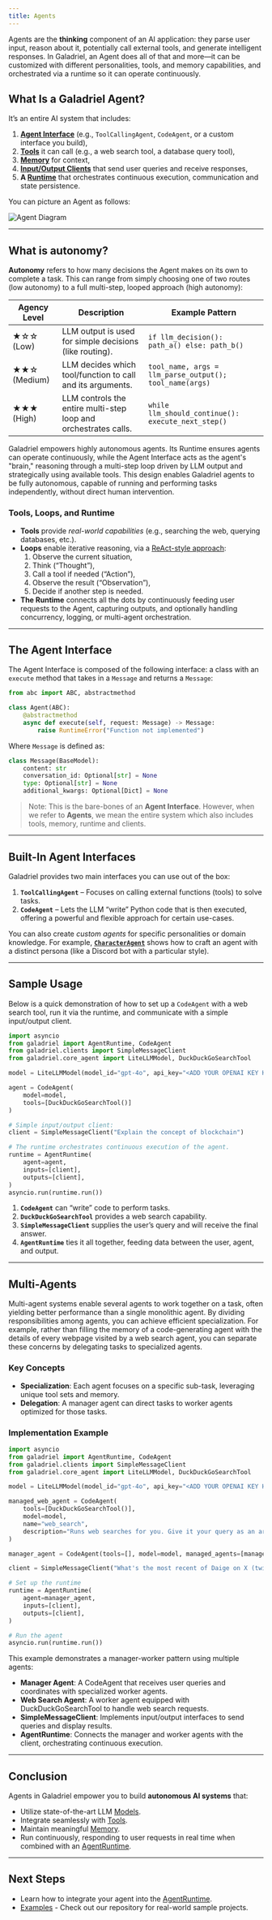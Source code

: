 ```yaml
---
title: Agents
---
```


Agents are the **thinking** component of an AI application: they parse user input, reason about it, potentially call external tools, and generate intelligent responses. In Galadriel, an Agent does all of that and more—it can be customized with different personalities, tools, and memory capabilities, and orchestrated via a runtime so it can operate continuously.

## What Is a Galadriel Agent?

It’s an entire AI system that includes:

1. [**Agent Interface**](/galadriel-network/tutorials/agents#the-agent-interface) (e.g., `ToolCallingAgent`, `CodeAgent`, or a custom interface you build),
2. [**Tools**](/galadriel-network/tutorials/tools) it can call (e.g., a web search tool, a database query tool),
3. [**Memory**](/galadriel-network/tutorials/memory) for context,
4. [**Input/Output Clients**](/galadriel-network/tutorials/clients) that send user queries and receive responses,
5. **A [Runtime](/galadriel-network/concepts/runtime)** that orchestrates continuous execution, communication and state persistence.

You can picture an Agent as follows:

<img src="/images/agent_2.jpg" alt="Agent Diagram" />

---

## What is autonomy?

**Autonomy** refers to how many decisions the Agent makes on its own to complete a task. This can range from simply choosing one of two routes (low autonomy) to a full multi-step, looped approach (high autonomy):

| Agency Level | Description | Example Pattern |
| --- | --- | --- |
| ★☆☆ (Low) | LLM output is used for simple decisions (like routing). | `if llm_decision(): path_a() else: path_b()` |
| ★★☆ (Medium) | LLM decides which tool/function to call and its arguments. | `tool_name, args = llm_parse_output(); tool_name(args)` |
| ★★★ (High) | LLM controls the entire multi-step loop and orchestrates calls. | `while llm_should_continue(): execute_next_step()` |

Galadriel empowers highly autonomous agents.  Its Runtime ensures agents can operate continuously, while the Agent Interface acts as the agent's "brain," reasoning through a multi-step loop driven by LLM output and strategically using available tools.  This design enables Galadriel agents to be fully autonomous, capable of running and performing tasks independently, without direct human intervention.

### Tools, Loops, and Runtime

- **Tools** provide *real-world capabilities* (e.g., searching the web, querying databases, etc.).
- **Loops** enable iterative reasoning, via a [ReAct-style approach](https://huggingface.co/papers/2210.03629):
    1. Observe the current situation,
    2. Think (“Thought”),
    3. Call a tool if needed (“Action”),
    4. Observe the result (“Observation”),
    5. Decide if another step is needed.
- **The Runtime** connects all the dots by continuously feeding user requests to the Agent, capturing outputs, and optionally handling concurrency, logging, or multi-agent orchestration.

---

## The Agent Interface

The Agent Interface is composed of the following interface: a class with an `execute` method that takes in a `Message` and returns a `Message`:

```python
from abc import ABC, abstractmethod

class Agent(ABC):
    @abstractmethod
    async def execute(self, request: Message) -> Message:
        raise RuntimeError("Function not implemented")
```

Where `Message` is defined as:

```python
class Message(BaseModel):
    content: str
    conversation_id: Optional[str] = None
    type: Optional[str] = None
    additional_kwargs: Optional[Dict] = None
```

> Note: This is the bare-bones of an **Agent Interface**. However, when we refer to **Agents**, we mean the entire system which also includes tools, memory, runtime and clients.
>

---

## Built-In Agent Interfaces

Galadriel provides two main interfaces you can use out of the box:

1. **`ToolCallingAgent`** – Focuses on calling external functions (tools) to solve tasks.
2. **`CodeAgent`** – Lets the LLM “write” Python code that is then executed, offering a powerful and flexible approach for certain use-cases.

You can also create *custom agents* for specific personalities or domain knowledge. For example, [**`CharacterAgent`**](https://github.com/galadriel-ai/galadriel/tree/main/examples/discord) shows how to craft an agent with a distinct persona (like a Discord bot with a particular style).

---

## Sample Usage

Below is a quick demonstration of how to set up a `CodeAgent` with a web search tool, run it via the runtime, and communicate with a simple input/output client.

```python
import asyncio
from galadriel import AgentRuntime, CodeAgent
from galadriel.clients import SimpleMessageClient
from galadriel.core_agent import LiteLLMModel, DuckDuckGoSearchTool

model = LiteLLMModel(model_id="gpt-4o", api_key="<ADD YOUR OPENAI KEY HERE>")

agent = CodeAgent(
    model=model,
    tools=[DuckDuckGoSearchTool()]
)

# Simple input/output client:
client = SimpleMessageClient("Explain the concept of blockchain")

# The runtime orchestrates continuous execution of the agent.
runtime = AgentRuntime(
    agent=agent,
    inputs=[client],
    outputs=[client],
)
asyncio.run(runtime.run())
```

1. **`CodeAgent`** can “write” code to perform tasks.
2. **`DuckDuckGoSearchTool`** provides a web search capability.
3. **`SimpleMessageClient`** supplies the user’s query and will receive the final answer.
4. **`AgentRuntime`** ties it all together, feeding data between the user, agent, and output.

---

## Multi-Agents

Multi-agent systems enable several agents to work together on a task, often yielding better performance than a single monolithic agent. By dividing responsibilities among agents, you can achieve efficient specialization. For example, rather than filling the memory of a code-generating agent with the details of every webpage visited by a web search agent, you can separate these concerns by delegating tasks to specialized agents.

### Key Concepts

- **Specialization**: Each agent focuses on a specific sub-task, leveraging unique tool sets and memory.
- **Delegation**: A manager agent can direct tasks to worker agents optimized for those tasks.

### Implementation Example

```python
import asyncio
from galadriel import AgentRuntime, CodeAgent
from galadriel.clients import SimpleMessageClient
from galadriel.core_agent import LiteLLMModel, DuckDuckGoSearchTool

model = LiteLLMModel(model_id="gpt-4o", api_key="<ADD YOUR OPENAI KEY HERE>")

managed_web_agent = CodeAgent(
    tools=[DuckDuckGoSearchTool()],
    model=model,
    name="web_search",
    description="Runs web searches for you. Give it your query as an argument.",
)

manager_agent = CodeAgent(tools=[], model=model, managed_agents=[managed_web_agent])

client = SimpleMessageClient("What's the most recent of Daige on X (twitter)?")

# Set up the runtime
runtime = AgentRuntime(
    agent=manager_agent,
    inputs=[client],
    outputs=[client],
)

# Run the agent
asyncio.run(runtime.run())
```
This example demonstrates a manager-worker pattern using multiple agents:

- **Manager Agent**: A CodeAgent that receives user queries and coordinates with specialized worker agents.
- **Web Search Agent**: A worker agent equipped with DuckDuckGoSearchTool to handle web search requests.
- **SimpleMessageClient**: Implements input/output interfaces to send queries and display results.
- **AgentRuntime**: Connects the manager and worker agents with the client, orchestrating continuous execution.

---

## Conclusion

Agents in Galadriel empower you to build **autonomous AI systems** that:

- Utilize state-of-the-art LLM [Models](/galadriel-network/integrations/models).
- Integrate seamlessly with [Tools](/galadriel-network/integrations/tools).
- Maintain meaningful [Memory](/galadriel-network/tutorials/memory).
- Run continuously, responding to user requests in real time when combined with an [AgentRuntime](/galadriel-network/concepts/runtime).

---

## Next Steps

- Learn how to integrate your agent into the [AgentRuntime](/galadriel-network/concepts/runtime).
- [Examples](/galadriel-network/examples/examples) - Check out our repository for real-world sample projects.